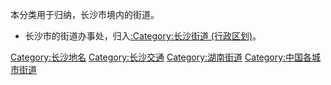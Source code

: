 {{Catnav|頁面分類|人类社会|城市|街道|中国街道}}
本分类用于归纳，长沙市境内的街道。
*长沙市的街道办事处，归入[[:Category:长沙街道_(行政区划)|:Category:长沙街道 (行政区划)]]。

[[Category:长沙地名|Category:长沙地名]]
[[Category:长沙交通|Category:长沙交通]]
[[Category:湖南街道|Category:湖南街道]]
[[Category:中国各城市街道|Category:中国各城市街道]]